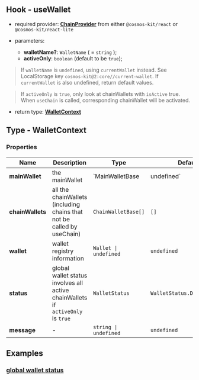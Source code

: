 ## Hook - useWallet

- required provider: [**ChainProvider**](https://docs.cosmology.zone/cosmos-kit/chain-provider) from either `@cosmos-kit/react` or `@cosmos-kit/react-lite`

- parameters:
  - **walletName?**: `WalletName` ( = `string` );
  - **activeOnly**: `boolean` (default to be `true`);

> If `walletName` is `undefined`, using `currentWallet` instead. See LocalStorage key `cosmos-kit@2:core//current-wallet`. If `currentWallet` is also undefined, return default values.

> If `activeOnly` is `true`, only look at chainWallets with `isActive` true. When `useChain` is called, corresponding chainWallet will be activated.

- return type: [**WalletContext**](#type---walletcontext)

## Type - WalletContext

### Properties

| Name             | Description                                                                     | Type                  | Default                     |
| ---------------- | ------------------------------------------------------------------------------- | --------------------- | --------------------------- |
| **mainWallet**   | the mainWallet                                                                  | `MainWalletBase       | undefined`                  |
| **chainWallets** | all the chainWallets (including chains that not be called by useChain)          | `ChainWalletBase[]`   | `[]`                        |
| **wallet**       | wallet registry information                                                     | `Wallet \| undefined` | `undefined`                 |
| **status**       | global wallet status involves all active chainWallets if `activeOnly` is `true` | `WalletStatus`        | `WalletStatus.Disconnected` |
| **message**      | -                                                                               | `string \| undefined` | `undefined`                 |

## Examples

### [global wallet status](https://github.com/cosmology-tech/cosmos-kit/blob/main/packages/example/pages/index.tsx)
